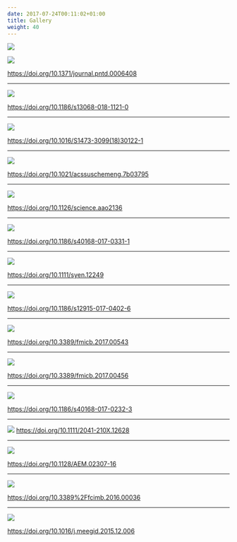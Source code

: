 ```yaml
---
date: 2017-07-24T00:11:02+01:00
title: Gallery
weight: 40
---
```



<link rel="stylesheet" href="https://guangchuangyu.github.io/css/font-awesome.min.css">


![](http://journals.plos.org/plosntds/article/figure/image?size=large&id=10.1371/journal.pntd.0006408.g002)

![](http://journals.plos.org/plosntds/article/figure/image?size=large&id=10.1371/journal.pntd.0006408.g006)

<https://doi.org/10.1371/journal.pntd.0006408>

----


![](https://guangchuangyu.github.io/featured_img/ggtree/13068_2018_1121_Fig3_HTML.gif)

<https://doi.org/10.1186/s13068-018-1121-0>

----


![](https://guangchuangyu.github.io/featured_img/ggtree/1-s2.0-S1473309918301221-gr1.jpg)

<https://doi.org/10.1016/S1473-3099(18)30122-1>

----

![](https://guangchuangyu.github.io/featured_img/ggtree/sc-2017-037952_0008.jpeg)

<https://doi.org/10.1021/acssuschemeng.7b03795>

----


![](https://guangchuangyu.github.io/featured_img/ggtree/2017_science.jpg)

<https://doi.org/10.1126/science.aao2136>

----


![](http://media.springernature.com/lw785/springer-static/image/art%3A10.1186%2Fs40168-017-0331-1/MediaObjects/40168_2017_331_Fig3_HTML.gif)

<https://doi.org/10.1186/s40168-017-0331-1>


----


![](https://guangchuangyu.github.io/featured_img/ggtree/syen12249-fig-0002.png)

<https://doi.org/10.1111/syen.12249>

----


![](http://media.springernature.com/full/springer-static/image/art%3A10.1186%2Fs12915-017-0402-6/MediaObjects/12915_2017_402_Fig2_HTML.gif)

<https://doi.org/10.1186/s12915-017-0402-6>

----


![](https://guangchuangyu.github.io/featured_img/ggtree/fmicb-08-00543-g0002.jpg)

<https://doi.org/10.3389/fmicb.2017.00543>

----


![](http://www.frontiersin.org/files/Articles/220056/fmicb-08-00456-HTML-r1/image_m/fmicb-08-00456-g002.jpg)

<https://doi.org/10.3389/fmicb.2017.00456>

----


![](https://guangchuangyu.github.io/featured_img/ggtree/40168_2017_232_Fig2_HTML.gif)

<https://doi.org/10.1186/s40168-017-0232-3>

----


![](https://guangchuangyu.github.io/featured_img/ggtree/C2mxyBuUcAEt391.jpg)
<https://doi.org/10.1111/2041-210X.12628>

----


![](https://guangchuangyu.github.io/featured_img/ggtree/2017-01-21-115646_969x444_scrot.png)

<https://doi.org/10.1128/AEM.02307-16>

----


![](https://guangchuangyu.github.io/featured_img/ggtree/2016_fcimb-06-00036-g003.jpg)

<https://doi.org/10.3389%2Ffcimb.2016.00036>

----


![](https://guangchuangyu.github.io/featured_img/ggtree/2015_peiyu_1-s2.0-S1567134815300721-gr1.jpg)

<https://doi.org/10.1016/j.meegid.2015.12.006>



